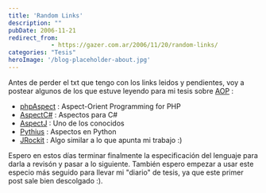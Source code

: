```yaml
---
title: 'Random Links'
description: ""
pubDate: 2006-11-21
redirect_from: 
            - https://gazer.com.ar/2006/11/20/random-links/
categories: "Tesis"
heroImage: '/blog-placeholder-about.jpg'
---
```

Antes de perder el txt que tengo con los links leidos y pendientes, voy a postear algunos de los que estuve leyendo para mi tesis sobre [AOP](http://en.wikipedia.org/wiki/Aspect-oriented_programming) :

- [phpAspect](http://phpaspect.org/?p=home) : Aspect-Orient Programming for PHP
- [AspectC#](http://www.dsg.cs.tcd.ie/dynamic/?category_id=169) : Aspectos para C#
- [AspectJ](http://www.eclipse.org/aspectj/) : Uno de los conocidos
- [Pythius](http://pythius.sourceforge.net/) : Aspectos en Python
- [JRockit](http://dev2dev.bea.com/pub/a/2005/08/jvm_aop_1.html) : Algo similar a lo que apunta mi trabajo :)

Espero en estos días terminar finalmente la especificación del lenguaje para darla a revisón y pasar a lo siguiente. También espero empezar a usar este especio más seguido para llevar mi "diario" de tesis, ya que este primer post sale bien descolgado :).
